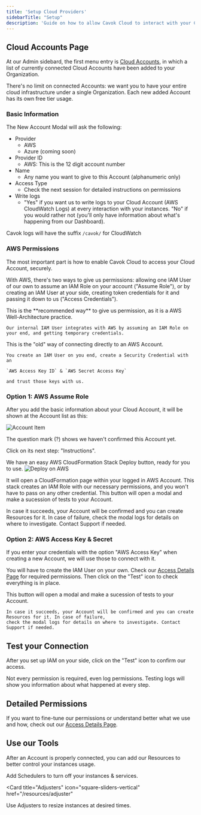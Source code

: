 ```yaml
---
title: 'Setup Cloud Providers'
sidebarTitle: "Setup"
description: 'Guide on how to allow Cavok Cloud to interact with your Cloud accounts'
---
```


## Cloud Accounts Page

At our Admin sidebard, the first menu entry is [Cloud Accounts](https://cavok.dev/admin/cloud-access),
in which a list of currently connected Cloud Accounts have been added to your Organization.

There's no limit on connected Accounts: we want you to have your entire cloud infrastructure under a single Organization.
Each new added Account has its own free tier usage.

### Basic Information

The New Account Modal will ask the following:

- Provider
  - AWS
  - Azure (coming soon)
- Provider ID
  - AWS: This is the 12 digit account number
- Name
  - Any name you want to give to this Account (alphanumeric only)
- Access Type
  - Check the next session for detailed instructions on permissions
- Write logs
  - "Yes" if you want us to write logs to your Cloud Account (AWS CloudWatch Logs) at every interaction with your instances.
    "No" if you would rather not (you'll only have information about what's happening from our Dashboard).

<Note>Cavok logs will have the suffix `/cavok/` for CloudWatch</Note>

### AWS Permissions

The most important part is how to enable Cavok Cloud to access your Cloud Account, securely.

With AWS, there's two ways to give us permissions: allowing one IAM User of our own to assume an IAM Role on your account ("Assume Role"),
or by creating an IAM User at your side, creating token credentials for it and passing it down to us ("Access Credentials").

<AccordionGroup>
  <Accordion icon="user-shield" title="Assume Role">
    This is the **recommended way** to give us permission, as it is a AWS Well-Architecture practice.

    Our internal IAM User integrates with AWS by assuming an IAM Role on your end, and getting temporary credentials.
  </Accordion>
  <Accordion icon="key" title="Access Credentials">
    This is the "old" way of connecting directly to an AWS Account.

    You create an IAM User on you end, create a Security Credential with an

    `AWS Access Key ID` & `AWS Secret Access Key`

    and trust those keys with us.
  </Accordion>
</AccordionGroup>

### Option 1: AWS Assume Role

After you add the basic information about your Cloud Account, it will be shown at the Account list as this:

![Account Item](/images/new-account-item.png)

The question mark (?) shows we haven't confirmed this Account yet.

Click on its next step: "Instructions".

<AccordionGroup>

<Accordion icon="clipboard-list-check" title="Install instructions">
  We have an easy AWS CloudFormation Stack Deploy button, ready for you to use.

  <Frame>
    <img noZoom src="/images/deploy-stack.png" alt='Deploy on AWS' />
  </Frame>

  It will open a CloudFormation page within your logged in AWS Account. This stack creates an IAM Role with our
  necessary permissions, and you won't have to pass on any other credential.
</Accordion>
<Accordion icon="vial" title="Test your access">
  This button will open a modal and make a sucession of tests to your Account.

  In case it succeeds, your Account will be confirmed and you can create Resources for it. In case of failure,
  check the modal logs for details on where to investigate. Contact Support if needed.
</Accordion>

</AccordionGroup>

### Option 2: AWS Access Key & Secret

If you enter your credentials with the option "AWS Access Key" when creating a new Account,
we will use those to connect with it.

You will have to create the IAM User on your own. Check our [Access Details Page](access-details) for required permissions.
Then click on the "Test" icon to check everything is in place.

<AccordionGroup>
  <Accordion icon="vial" title="Test your access">
    This button will open a modal and make a sucession of tests to your Account.

    In case it succeeds, your Account will be confirmed and you can create Resources for it. In case of failure,
    check the modal logs for details on where to investigate. Contact Support if needed.
  </Accordion>

</AccordionGroup>

## Test your Connection

After you set up IAM on your side, click on the <Icon icon="vial" iconType="regular" /> "Test" icon to confirm our access.

<Note>Not every permission is required, even log permissions. Testing logs will show you information about what happened at every step.</Note>

## Detailed Permissions

If you want to fine-tune our permissions or understand better what we use and how, check out our [Access Details Page](access-details).

## Use our Tools

After an Account is properly connected, you can add our Resources to better control your instances usage.

<CardGroup>

<Card title="Schedulers" icon="calendar-days" href="/resources/scheduler">
  Add Schedulers to turn off your instances & services.
</Card>

<Card
  title="Adjusters"
  icon="square-sliders-vertical"
  href="/resources/adjuster"
>
  Use Adjusters to resize instances at desired times.
</Card>

</CardGroup>
